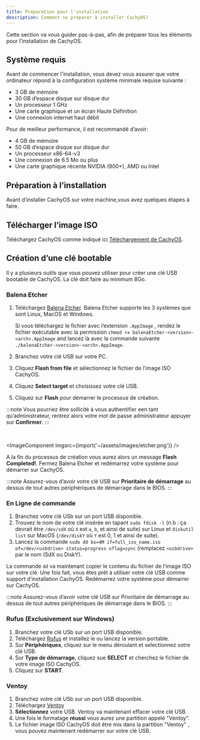 ```yaml
---
title: Préparation pour l'installation
description: Comment se préparer à installer CachyOS?
---
```



Cette section va vous guider pas-à-pas, afin de préparer tous les éléments  pour l’installation de CachyOS.

## Système requis

Avant de commencer l'installation, vous devez vous assurer que votre ordinateur répond à la configuration système minimale requise suivante :

*   3 GB de mémoire
*   30 GB d’espace disque sur disque dur
*   Un processeur 1 GHz
*   Une carte graphique et un écran Haute Définition
*   Une connexion internet haut débit

Pour de meilleur performance, il est recommandé d’avoir:

*   4 GB de mémoire
*   50 GB d’espace disque sur disque dur
*   Un processeur  x86-64-v3
*   Une connexion de 6.5 Mo ou plus
*   Une carte graphique récente NVIDIA (900+), AMD ou Intel


## Préparation à l’installation

Avant d’installer CachyOS sur votre machine,vous avez quelques étapes à faire.

## Télécharger l’image ISO

Téléchargez CachyOS comme indiqué ici  [Téléchargement de CachyOS](/cachyos_basic/download/).

## Création d’une clé bootable

Il y a plusieurs outils que vous pouvez utiliser pour créer une clé USB bootable de CachyOS. La clé doit faire au minimum 8Go.

### Balena Etcher

<Steps>

1. Téléchargez  [Balena Etcher](https://etcher.balena.io/). Balena Etcher supporte les 3 systèmes  que sont Linux, MacOS et Windows.

   Si vous téléchargez le fichier avec l’extension `.AppImage` ,  rendez le fichier exécutable avec la permission  `chmod +x balenaEtcher-<version>-<arch>.AppImage` and lancez là avec la commande suivante `./balenaEtcher-<version>-<arch>.AppImage`.

2. Branchez votre clé USB sur votre PC.
3. Cliquez  **Flash from file** et sélectionnez le fichier de l’image ISO CachyOS.
4. Cliquez  **Select target** et choisissez votre clé USB.
5. Cliquez sur **Flash** pour démarrer le processus de création.

</Steps>

:::note
Vous pourriez être sollicité à vous authentifier een tant qu’administrateur, rentrez alors votre mot de passe administrateur appuyer sur **Confirmer**.
:::


<br />

<ImageComponent imgsrc={import('~/assets/images/etcher.png')} />

A la fin du processus de création vous aurez alors un message **Flash Completed!**. Fermez Balena Etcher et redémarrez votre système pour démarrer sur CachyOS.

:::note
Assurez-vous d’avoir votre clé USB sur **Prioritaire de démarrage** au dessus de tout autres périphériques de démarrage dans le BIOS.
:::

### En Ligne de commande

<Steps>

1. Branchez votre clé USb sur un port USB disponible.
2. Trouvez le nom de votre clé insérée  en tapant `sudo fdisk -l` (n.b : ça devrait être  `/dev/sdX` où  `X` est `a`, `b`, et ainsi de suite) sur Linux
et `diskutil list` sur MacOS (`/dev/diskY` où `Y` est 0, 1 et ainsi de suite).
3. Lancez la commande `sudo dd bs=4M if=full_iso_name.iso of=/dev/<usbdrive> status=progress oflag=sync` (remplacez `<usbdrive>` par le nom (SdX ou DiskY).

</Steps>

La commande `dd` va maintenant copier le contenu du fichier  de l’image ISO sur votre clé. Une fois fait, vous êtes prêt à utiliser votre  clé USB comme support d’installation CachyOS. Redémarrez votre système pour démarrer sur CachyOS.

:::note
Assurez-vous d’avoir votre clé USB sur Prioritaire de démarrage au dessus de tout autres périphériques de démarrage dans le BIOS.
:::

### Rufus (Exclusivement sur Windows)

<Steps>

1. Branchez votre clé USb sur un port USB disponible.
2. Téléchargez  [Rufus](https://rufus.ie/) et installez le ou lancez la version portable.
3. Sur **Périphériques**, cliquez sur le menu déroulant et selectionnez votre clé USB.
4. Sur **Type de démarrage**, cliquez sue **SELECT** et cherchez le fichier de votre image ISO CachyOS.
5. Cliquez sur **START**.

</Steps>


### Ventoy

<Steps>

1. Branchez votre clé USb sur un port USB disponible.
2. Téléchargez [Ventoy](https://www.ventoy.net/en/download.html)
3. **Sélectionnez** votre USB. Ventoy va maintenant effacer votre clé USB.
4. Une   fois le formatage **réussi** vous aurez une partition appelé "Ventoy".
5. Le fichier image ISO CachyOS doit être mis dans la partition "Ventoy" , vous pouvez maintenant redémarrer sur votre clé USB.

</Steps>
